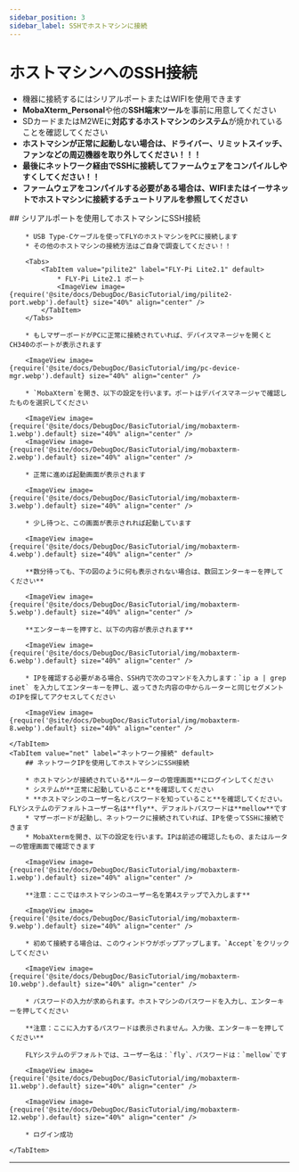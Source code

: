 ```yaml
---
sidebar_position: 3
sidebar_label: SSHでホストマシンに接続
---
```






# ホストマシンへのSSH接続


* 機器に接続するにはシリアルポートまたはWIFIを使用できます
* **MobaXterm_Personal**や他の**SSH端末ツール**を事前に用意してください
* SDカードまたはM2WEに**対応するホストマシンのシステム**が焼かれていることを確認してください
* **ホストマシンが正常に起動しない場合は、ドライバー、リミットスイッチ、ファンなどの周辺機器を取り外してください！！！**
* **最後にネットワーク経由でSSHに接続してファームウェアをコンパイルしやすくしてください！！**
* **ファームウェアをコンパイルする必要がある場合は、WIFIまたはイーサネットでホストマシンに接続するチュートリアルを参照してください**

<Tabs>
    <TabItem value="serial" label="シリアル接続" default>
        ## シリアルポートを使用してホストマシンにSSH接続

        * USB Type-Cケーブルを使ってFLYのホストマシンをPCに接続します
        * その他のホストマシンの接続方法はご自身で調査してください！！

        <Tabs>
            <TabItem value="pilite2" label="FLY-Pi Lite2.1" default>
                * FLY-Pi Lite2.1 ポート
                <ImageView image={require('@site/docs/DebugDoc/BasicTutorial/img/pilite2-port.webp').default} size="40%" align="center" />
            </TabItem>
        </Tabs>

        * もしマザーボードがPCに正常に接続されていれば、デバイスマネージャを開くとCH340のポートが表示されます

        <ImageView image={require('@site/docs/DebugDoc/BasicTutorial/img/pc-device-mgr.webp').default} size="40%" align="center" />

        * `MobaXterm`を開き、以下の設定を行います。ポートはデバイスマネージャで確認したものを選択してください

        <ImageView image={require('@site/docs/DebugDoc/BasicTutorial/img/mobaxterm-1.webp').default} size="40%" align="center" />
        <ImageView image={require('@site/docs/DebugDoc/BasicTutorial/img/mobaxterm-2.webp').default} size="40%" align="center" />

        * 正常に進めば起動画面が表示されます

        <ImageView image={require('@site/docs/DebugDoc/BasicTutorial/img/mobaxterm-3.webp').default} size="40%" align="center" />

        * 少し待つと、この画面が表示されれば起動しています

        <ImageView image={require('@site/docs/DebugDoc/BasicTutorial/img/mobaxterm-4.webp').default} size="40%" align="center" />

        **数分待っても、下の図のように何も表示されない場合は、数回エンターキーを押してください**

        <ImageView image={require('@site/docs/DebugDoc/BasicTutorial/img/mobaxterm-5.webp').default} size="40%" align="center" />

        **エンターキーを押すと、以下の内容が表示されます**

        <ImageView image={require('@site/docs/DebugDoc/BasicTutorial/img/mobaxterm-6.webp').default} size="40%" align="center" />

        * IPを確認する必要がある場合、SSH内で次のコマンドを入力します：`ip a | grep inet` を入力してエンターキーを押し、返ってきた内容の中からルーターと同じセグメントのIPを探してアクセスしてください

        <ImageView image={require('@site/docs/DebugDoc/BasicTutorial/img/mobaxterm-8.webp').default} size="40%" align="center" />

    </TabItem>
    <TabItem value="net" label="ネットワーク接続" default>
        ## ネットワークIPを使用してホストマシンにSSH接続

        * ホストマシンが接続されている**ルーターの管理画面**にログインしてください
        * システムが**正常に起動していること**を確認してください
        * **ホストマシンのユーザー名とパスワードを知っていること**を確認してください。FLYシステムのデフォルトユーザー名は**fly**、デフォルトパスワードは**mellow**です
        * マザーボードが起動し、ネットワークに接続されていれば、IPを使ってSSHに接続できます
        * MobaXtermを開き、以下の設定を行います。IPは前述の確認したもの、またはルーターの管理画面で確認できます

        <ImageView image={require('@site/docs/DebugDoc/BasicTutorial/img/mobaxterm-1.webp').default} size="40%" align="center" />

        **注意：ここではホストマシンのユーザー名を第4ステップで入力します**

        <ImageView image={require('@site/docs/DebugDoc/BasicTutorial/img/mobaxterm-9.webp').default} size="40%" align="center" />

        * 初めて接続する場合は、このウィンドウがポップアップします。`Accept`をクリックしてください

        <ImageView image={require('@site/docs/DebugDoc/BasicTutorial/img/mobaxterm-10.webp').default} size="40%" align="center" />

        * パスワードの入力が求められます。ホストマシンのパスワードを入力し、エンターキーを押してください

        **注意：ここに入力するパスワードは表示されません。入力後、エンターキーを押してください**

        FLYシステムのデフォルトでは、ユーザー名は：`fly`、パスワードは：`mellow`です

        <ImageView image={require('@site/docs/DebugDoc/BasicTutorial/img/mobaxterm-11.webp').default} size="40%" align="center" />

        <ImageView image={require('@site/docs/DebugDoc/BasicTutorial/img/mobaxterm-12.webp').default} size="40%" align="center" />

        * ログイン成功

    </TabItem>
</Tabs>

----